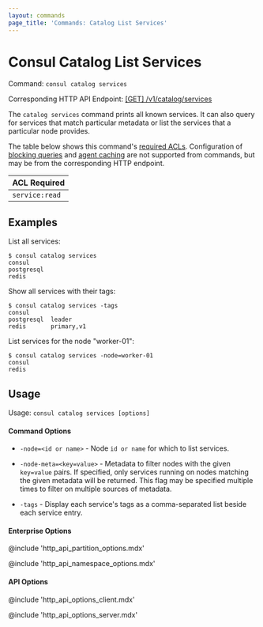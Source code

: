 ```yaml
---
layout: commands
page_title: 'Commands: Catalog List Services'
---
```


# Consul Catalog List Services

Command: `consul catalog services`

Corresponding HTTP API Endpoint: [\[GET\] /v1/catalog/services](/api-docs/catalog#list-services)

The `catalog services` command prints all known services. It can also query
for services that match particular metadata or list the services that a
particular node provides.

The table below shows this command's [required ACLs](/api-docs#authentication). Configuration of
[blocking queries](/api-docs/features/blocking) and [agent caching](/api-docs/features/caching)
are not supported from commands, but may be from the corresponding HTTP endpoint.

| ACL Required   |
| -------------- |
| `service:read` |

## Examples

List all services:

```shell-session
$ consul catalog services
consul
postgresql
redis
```

Show all services with their tags:

```shell-session
$ consul catalog services -tags
consul
postgresql  leader
redis       primary,v1
```

List services for the node "worker-01":

```shell-session
$ consul catalog services -node=worker-01
consul
redis
```

## Usage

Usage: `consul catalog services [options]`

#### Command Options

- `-node=<id or name>` - Node `id or name` for which to list services.

- `-node-meta=<key=value>` - Metadata to filter nodes with the given
  `key=value` pairs. If specified, only services running on nodes matching the
  given metadata will be returned. This flag may be specified multiple times to
  filter on multiple sources of metadata.

- `-tags` - Display each service's tags as a comma-separated list beside each
  service entry.

#### Enterprise Options

@include 'http_api_partition_options.mdx'

@include 'http_api_namespace_options.mdx'

#### API Options

@include 'http_api_options_client.mdx'

@include 'http_api_options_server.mdx'

